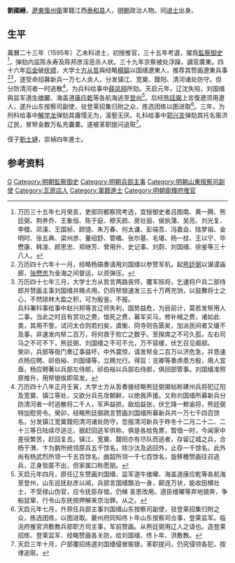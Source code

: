'''劉國縉'''，[[遼東|遼東]][[復州|復州衛]]軍籍江西[[泰和县|泰和县]]人，[[明朝|明朝]]政治人物。同[[进士|进士]]出身。

==生平==
萬曆二十三年（1595年）乙未科进士，初授推官，三十五年考選，擢爲[[監察御史|監察御史]]<ref>万历三十五年七月癸亥，吏部同都察院考选，宜授御史者吕图南、黄一腾、熊廷弼、荆养乔、王象恒、陈于庭、穆天颜、房壮丽、侯执蒲、吴亮、刘光复、李橒、邓渼、王国祯、顾慥、朱万春、何太谦、彭端吾、冯嘉会、陆梦祖、金明时、张五典、梁州彦、董绍舒、管橘、张尔基、毛堪、杨一桂、王以宁、毕懋康、韩浚、颜思忠、郑继芳、曾用升、史记事、刘蔚、刘国缙、徐鉴等三十八人。</ref>，弹劾内监陈永寿及陈邦彦淫恶杀人状。三十九年京察被处浮躁，謫官廣東。四十六年[[后金|后金]]破[[抚顺|抚顺]]，大学士[[方从哲|方从哲]]與经略[[楊鎬|楊鎬]]以国缙遼東人，推荐其赞画遼東兵事<ref>万历四十六年十一月，经略杨镐奏请用刘国缙以参赞军机，起[[熊廷弼|熊廷弼]]以谋谟庙廊，[[张懋忠|张懋忠]]为金海之间督运，以资弹压。</ref><ref>万历四十七年三月，大学士方从哲言两路丧师，覆军殒将，乞速将户兵二部侍郎并赞画主事刘国缙并赐点用，仍将帑银速发三五十万两充饷，以鼓舞将士之心，不然琼林大盈之积，可为殷鉴。不报。<br>兵科署科事给事中赵兴邦等言辽师失利，国势益危，为目前计，莫若发帑用人二事，当此之时且有赏功之费，恤死之费，募军买马，修补械之费，诸如此类，其用不訾。试问太仓则若扫矣，虞衡、冏寺则告匮矣，加派民间者又缓不及事，非速发内帑二百万，将何救于败亡之数乎。至揆席之不可久孤，左右司马之不可不下，熊廷弼、刘国缙之不可不允，万不容缓，伏乞召见阁部。<br>癸卯，兵部等衙门奏辽事益坏，中外震惊，请发帑金二百万以济危急，并恳速点杨应聘、祁伯裕、刘国缙等，立赐允行。得旨：览卿等奏虏患方殷，用人宜亟，杨应聘著以兵部左侍郎，祁伯裕以兵部右侍郎，俱回部管事。刘国缙准照原推升，用帑银俟即简发。</ref>，遂受命招募新兵一万七人余人，分发镇江、宽奠、靉阳、清河诸处防守。但分防清河者一时逃散<ref>万历四十八年正月壬寅，大学士方从哲奏接经略熊廷弼揭帖称建州兵将犯辽阳及宽奠、镇江等处，又欲分兵先攻朝鲜，以绝我声援。又称刘国缙所募新兵分防清河者一时逃散将二千人，军声益损，敌焰益张，伏乞降一敕谕将，熊廷弼特加慰劳令。癸卯，经略熊廷弼疏言赞画刘国缙所募新兵共一万七千四百馀名，分发镇江宽奠靉阳清河诸处防守，忽报清河新兵于昨冬十二月二十二、二十三等日陆续尽逃讫，据赶回逃军供称，俱是各给免票，暂借一时，今闻家中差役繁苦，赶回复去。镇江、宽奠、靉阳亦有尽队而逃者，存留辽城之兵，合杨于渭、卞为鹏所统领原兵五千馀名，除沙汰及逃回外，止存一千馀名。此外尚有杨武烈所领一千五百馀名，曲韶所领一千七百馀名，旋移檄赞画往召逃兵，正身皆匿不出，但家属口称愿朋。</ref>，为兵科给事中[[薛凤翔|薛凤翔]]所劾。天启元年，辽沈失陷，刘国缙與监军道[[牛维曜|牛维曜]]、海盖道[[康应乾|康应乾]]等各航海逃至[[登州|登州]]<ref>天启元年四月，原任辽东赞画刘国缙、监军道牛维曜、海盖道康应乾等各航海至登州，山东巡抚赵彦以闻，兵部言国缙飘泊一身，颠连万状，能收田横壮士，不受禄山伪官，应令抚臣存恤，仍候 圣恩改用。道臣维曜等弃地狼奔，争船鼠窜，行令山东抚按押解来京治罪。从之。</ref>。后经[[熊廷弼|熊廷弼]]上言復遼须用遼人，遂升山东按察司副使，驻登莱招集归附之众，拣选团练以图进取<ref>天启元年七月，升原任兵部主事刘国缙山东按察司副使，驻登莱招集归附之众，拣选团练，以图进取。夔州府同知佟卜年山东按察司佥事，登莱监军。临洮府推官洪敷教兵部职方司主事，军前赞画。从熊廷弼用辽人之请也。造登莱招练、登莱监军、经略赞画各关防，给刘国缙、佟卜年、洪敷教。</ref>。三年，为刑科给事中[[解学龙|解学龙]]弹劾其庸懦无为，溪壑无厌。礼科给事中[[郭兴言|郭兴言]]弹劾其托名赈济辽民，冒帑金数万私充囊橐。遂被革职提问追赃<ref>天启三年十月，户部覆招练道刘国缙侵冒赈银，革职提问，仍究侵领各犯，按律追赃。</ref>。

侄子[[劉士璉|劉士璉]]，崇禎四年進士。

==参考资料==
{{reflist}}

{{萬曆二十三年乙未科殿試金榜}}
{{DEFAULTSORT:Liu劉}}
[[Category:劉姓|G]]
[[Category:明朝監察御史|Category:明朝監察御史]]
[[Category:明朝兵部主事|Category:明朝兵部主事]]
[[Category:明朝山東按察司副使|Category:明朝山東按察司副使]]
[[Category:瓦房店人|Category:瓦房店人]]
[[Category:軍籍進士|Category:軍籍進士]]
[[Category:明朝衛輝府推官|Category:明朝衛輝府推官]]